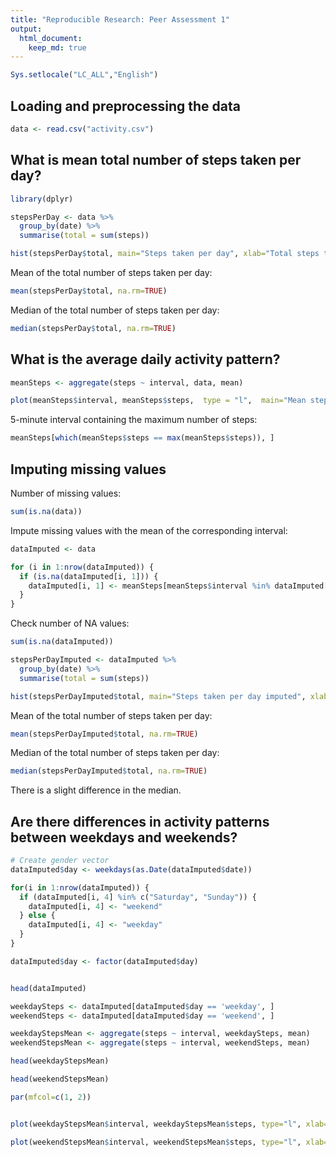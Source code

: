 ```yaml
---
title: "Reproducible Research: Peer Assessment 1"
output: 
  html_document:
    keep_md: true
---
```


```r
Sys.setlocale("LC_ALL","English")
```

## Loading and preprocessing the data

```r
data <- read.csv("activity.csv")
```



## What is mean total number of steps taken per day?
```r
library(dplyr)

stepsPerDay <- data %>%
  group_by(date) %>%
  summarise(total = sum(steps))

hist(stepsPerDay$total, main="Steps taken per day", xlab="Total steps taken per day", breaks=15)
```
Mean of the total number of steps taken per day: 
```r
mean(stepsPerDay$total, na.rm=TRUE)
```


Median of the total number of steps taken per day: 
```r
median(stepsPerDay$total, na.rm=TRUE)
```


## What is the average daily activity pattern?
```r
meanSteps <- aggregate(steps ~ interval, data, mean)

plot(meanSteps$interval, meanSteps$steps,  type = "l",  main="Mean steps", xlab="Interval", ylab="Average steps taken")
```
5-minute interval containing the maximum number of steps:

```r
meanSteps[which(meanSteps$steps == max(meanSteps$steps)), ]
```

## Imputing missing values

Number of missing values:

```r
sum(is.na(data))
```

Impute missing values with the mean of the corresponding interval:

```r
dataImputed <- data

for (i in 1:nrow(dataImputed)) {
  if (is.na(dataImputed[i, 1])) {
    dataImputed[i, 1] <- meanSteps[meanSteps$interval %in% dataImputed[i, 3], 2]
  }
}
```

Check number of NA values:

```r
sum(is.na(dataImputed))
```

```r

stepsPerDayImputed <- dataImputed %>%
  group_by(date) %>%
  summarise(total = sum(steps))

hist(stepsPerDayImputed$total, main="Steps taken per day imputed", xlab="Total steps taken per day", breaks=15)
```

Mean of the total number of steps taken per day: 
```r
mean(stepsPerDayImputed$total, na.rm=TRUE)
```


Median of the total number of steps taken per day: 
```r
median(stepsPerDayImputed$total, na.rm=TRUE)
```


There is a slight difference in the median.


## Are there differences in activity patterns between weekdays and weekends?


```r
# Create gender vector
dataImputed$day <- weekdays(as.Date(dataImputed$date))

for(i in 1:nrow(dataImputed)) {
  if (dataImputed[i, 4] %in% c("Saturday", "Sunday")) {
    dataImputed[i, 4] <- "weekend"
  } else {
    dataImputed[i, 4] <- "weekday"
  }
}

dataImputed$day <- factor(dataImputed$day)


head(dataImputed)

```

```r
weekdaySteps <- dataImputed[dataImputed$day == 'weekday', ]
weekendSteps <- dataImputed[dataImputed$day == 'weekend', ]

weekdayStepsMean <- aggregate(steps ~ interval, weekdaySteps, mean)
weekendStepsMean <- aggregate(steps ~ interval, weekendSteps, mean)

head(weekdayStepsMean)

head(weekendStepsMean)

```

```r

par(mfcol=c(1, 2))


plot(weekdayStepsMean$interval, weekdayStepsMean$steps, type="l", xlab="interval", ylab="steps", main="weekdays")

plot(weekendStepsMean$interval, weekendStepsMean$steps, type="l", xlab="interval", ylab="steps", main="weekends")



```
